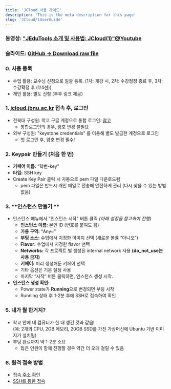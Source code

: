 ```yaml
---
title: 'JCloud 사용 가이드'
description: 'This is the meta description for this page'
slug: 'JCloud/1UserGuide'
---
```


### 동영상: ["JEduTools 소개 및 사용법: JCloud(1)"@Youtube](https://youtu.be/5YYMlnuHTKc?si=rljtPM3UdLAxPrOV&t=824)
### 슬라이드: [GitHub -> Download raw file](https://github.com/JBNU-JEduTools/JEduTools/blob/main/slides/JEduTools2.pptx)

### 0. **사용 등록**
  - 수업 활용: 교수님 신청으로 일괄 등록. (1차: 개강 시, 2차: 수강정정 종료 후, 3차: 수강확정 후 (1/4선))
  - 개인 활용: 별도 신청 (추후 링크 제공)

### 1. **[jcloud.jbnu.ac.kr](http://jcloud.jbnu.ac.kr) 접속 후, 로그인**
- 전북대 구성원: 학교 구글 계정으로 통합 로그인: [참고](http://jedutools.jbnu.ac.kr)
  - 통합로그인의 경우, 암호 변경 불필요
- 외부 구성원: "keystone credentials" 를 이용해 별도 발급한 계정으로 로그인
  - 첫 로그인 후, 암호 변경 필수!
### 2. **Keypair 만들기 (처음 한 번)**
   - **키페어 이름:** “학번-key”  
   - **타입:** SSH key  
   - Create Key Pair 클릭 시 자동으로 pem 파일 다운로드됨  
     - pem 파일은 반드시 개인 메일로 전송해 안전하게 관리 (다시 찾을 수 있는 방법 없음)

### 3. **인스턴스 만들기 **
- 인스턴스 메뉴에서 "인스턴스 시작" 버튼 클릭 *(아래 설정을 참고하여 진행)*
  - **인스턴스 이름:** 본인 ID (번호를 붙여도 됨)
  - **가용 구역:** “Any~”
  - **부팅 소스:** 수업에서 지정한 이미지 선택 (새로운 볼륨 “아니오”)
  - **Flavor:** 수업에서 지정한 flavor 선택
  - **Networks:** 각 프로젝트 별 생성된 internal network 사용 **(do_not_use는 사용 금지)**
  - **키페어:** 미리 생성해둔 키페어 선택
  - 기타 옵션은 기본 설정 사용  
  - 마지막 “시작” 버튼 클릭하면, 인스턴스 생성 시작.
- **인스턴스 생성 확인:**  
  - Power state가 **Running**으로 변경되면 부팅 시작  
  - Running 상태 후 1-2분 후에 SSH로 접속하여 확인

### 5. **내가 뭘 한거지?**
- 학교 안에 내 컴퓨터가 한 대 생긴 것과 같음!  
  (예: 2개의 CPU, 2GB 메모리, 20GB SSD를 가진 가상머신에 Ubuntu 기반 이미지가 설치됨)  
- 부팅 완료까지 약 1-2분 소요  
  - 많은 인원이 함께 진행할 경우 약간 더 오래 걸릴 수 있음

### 6. **원격 접속 방법**
- [접속 주소 확인](/JCloud/2PortGuide)
- [SSH를 통한 접속](/JCloud/3SSHGuide)